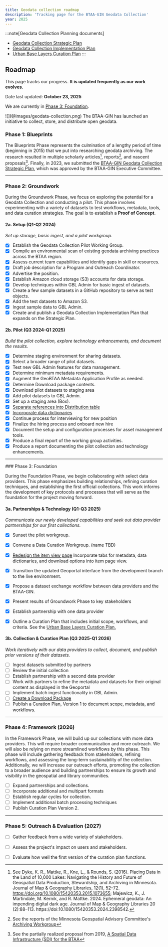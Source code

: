 ```yaml
---
title: Geodata collection roadmap
description: 'Tracking page for the BTAA-GIN Geodata Collection'
year: 2025
---
```



:::note[Geodata Collection Planning documents]
- [Geodata Collection Strategic Plan](../../library/geodata-collection-strategic-plan/)
- [Geodata Collection Implementation Plan](../../library/geodata-collection-implementation-plan/)
- [Urban Base Layers Curation Plan](../../library/urban-curation-plan/)
:::

## Roadmap

This page tracks our progress. **It is updated frequently as our work evolves.**

Date last updated: **October 23, 2025**

We are currently in [Phase 3: Foundation](#--phase-3-foundation).

<Card title = "Geodata Collection">
![](@images/geodata-collection.png)
The BTAA-GIN has launched an initiative to collect, store, and distribute open geodata. 
</Card>


### <Icon name="approve-check-circle" class='inline-icon'/>  Phase 1: Blueprints

The Blueprints Phase represents the culmination of a lengthy period of time (beginning in 2015) that we put into researching geodata archiving. The research resulted in multiple scholarly articles[^1], reports[^2], and nascent proposals[^3].  Finally, in 2023, we submitted the [BTAA-GIN Geodata Collection Strategic Plan](../../library/geodata-collection-strategic-plan/), which was approved by the BTAA-GIN Executive Committee.

[^1]: See Dyke, K. R., Mattke, R., Kne, L., & Rounds, S. (2016). Placing Data in the Land of 10,000 Lakes: Navigating the History and Future of Geospatial Data Production, Stewardship, and Archiving in Minnesota. Journal of Map & Geography Libraries, 12(1), 52–72. https://doi.org/10.1080/15420353.2015.1073655; Majewicz, K., J. Martindale, M. Kernik, and R. Mattke. 2024. Ephemeral geodata: An impending digital dark age. Journal of Map & Geography Libraries 20 (2):88–113. https://doi:10.1080/15420353.2024.2398542.
[^2]: See the reports of the Minnesota Geospatial Advisory Committee's [Archiving Workgroup](https://www.mngeo.state.mn.us/workgroup/archiving/index.html)
[^3]: See the partially realized proposal from 2019, [A Spatial Data Infrastructure (SDI) for the BTAA](../../library/btaa-sdi-2019/)

<hr/>


### <Icon name="approve-check-circle" class='inline-icon'/>  Phase 2: Groundwork

During the Groundwork Phase, we focus on exploring the potential for a Geodata Collection and conducting a pilot. This phase involves experimenting with a variety of datasets to test workflows, metadata, tools, and data curation strategies. The goal is to establish a **Proof of Concept**.

#### 2a. Setup (Q1-Q2 2024)

_Set up storage, basic ingest, and a pilot workgroup._

- [x] Establish the Geodata Collection Pilot Working Group.
- [x] Compile an environmental scan of existing geodata archiving practices across the BTAA region.
- [x] Assess current team capabilities and identify gaps in skill or resources.
- [x] Draft job description for a Program and Outreach Coordinator.
- [x] Advertise the position.
- [x] Establish Amazon cloud storage (S3) accounts for data storage.
- [x] Develop techniques within GBL Admin for basic ingest of datasets.
- [x] Create a few sample datasets in a GitHub repository to serve as test objects.
- [x] Add the test datasets to Amazon S3.
- [x] Ingest sample data to GBL Admin.
- [x] Create and publish a Geodata Collection Implementation Plan that expands on the Strategic Plan.

#### 2b. Pilot (Q3 2024-Q1 2025)

_Build the pilot collection, explore technology enhancements, and document the results._

- [x] Determine staging environment for sharing datasets.
- [x] Select a broader range of pilot datasets.
- [x] Test new GBL Admin features for data management.
- [x] Determine minimum metadata requirements.
- [x] Augment the GeoBTAA Metadata Application Profile as needed.
- [x] Determine Download package contents. 
- [x] Download pilot datasets to staging area
- [x] Add pilot datasets to GBL Admin.
- [x] Set up a staging area (Box).
- [x] [Separate references into Distribution table](https://github.com/geobtaa/geoblacklight_admin/milestone/2)
- [x] [Incorporate data dictionaries](https://github.com/geobtaa/geoblacklight_admin/milestone/4)
- [x] Continue process for interviewing for new position
- [x] Finalize the hiring process and onboard new hire
- [x] Document the setup and configuration processes for asset management tools.
- [x] Produce a final report of the working group activities.
- [x] Produce a report documenting the pilot collection and technology enhancements.

<hr/>


<div class="gold-highlight">
### Phase 3: Foundation

During the Foundation Phase, we begin collaborating with select data providers. This phase emphasizes building relationships, refining curation techniques, and establishing the first official collections. This work informs the development of key protocols and processes that will serve as the foundation for the project moving forward.

#### 3a. Partnerships & Technology (Q1-Q3 2025)

*Communicate our newly developed capabilities and seek out data provider partnerships for our first collections.*

- [x] Sunset the pilot workgroup.
- [x] Convene a Data Curation Workgroup. (name TBD)
- [x] [Redesign the item view page](https://github.com/geobtaa/geoportal/milestone/24)  Incorporate tabs for metadata, data dictionaries, and download options into item page view.
- [x] Transition the updated Geoportal interface from the development branch to the live environment.
- [x] Propose a dataset exchange workflow between data providers and the BTAA-GIN.
- [x] Present results of Groundwork Phase to key stakeholders
- [x] Establish partnership with one data provider
- [x] Outline a Curation Plan that includes initial scope, workflows, and criteria. See the [Urban Base Layers Curation Plan.](../../library/urban-curation-plan/)


#### 3b. Collection & Curation Plan (Q3 2025-Q1 2026)

*Work iteratively with our data providers to collect, document, and publish prior versions of their datasets.*

- [ ] Ingest datasets submitted by partners
- [ ] Review the initial collection
- [ ] Establish partnership with a second data provider
- [ ] Work with partners to refine the metadata and datasets for their original content as displayed in the Geoportal
- [ ] Implement batch ingest functionality in GBL Admin.
- [ ] [Create a Download Package](https://github.com/geobtaa/geoblacklight_admin/milestone/3) 
- [ ] Publish a Curation Plan, Version 1 to document scope, metadata, and workflows.

</div>
<hr/>

### Phase 4: Framework (2026)

In the Framework Phase, we will build up our collections with more data providers. This will require broader communication and more outreach. We will also be relying on more streamlined workflows by this phase. This phase will include gathering feedback from stakeholders, refining workflows, and assessing the long-term sustainability of the collection. Additionally, we will increase our outreach efforts, promoting the collection to a broader audience and building partnerships to ensure its growth and visibility in the geospatial and library communities.

- [ ] Expand partnerships and collections.
- [ ] Incorporate additional and multipart formats
- [ ] Establish regular cycles for collection.
- [ ] Implement additional batch processing techniques
- [ ] Publish Curation Plan Version 2.

<hr/>


### Phase 5: Outreach & Evaluation (2027)

- [ ] Gather feedback from a wide variety of stakeholders.
- [ ] Assess the project's impact on users and stakeholders.
- [ ] Evaluate how well the first version of the curation plan functions.


